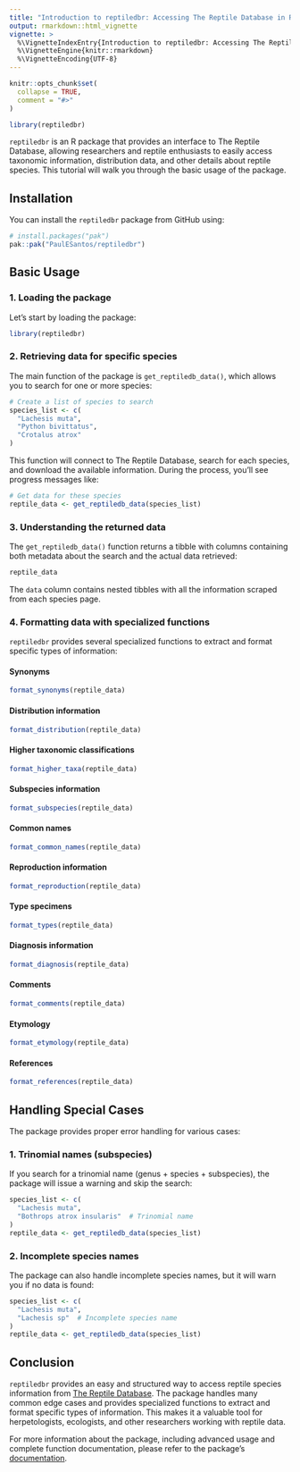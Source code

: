 ```yaml
---
title: "Introduction to reptiledbr: Accessing The Reptile Database in R"
output: rmarkdown::html_vignette
vignette: >
  %\VignetteIndexEntry{Introduction to reptiledbr: Accessing The Reptile Database in R}
  %\VignetteEngine{knitr::rmarkdown}
  %\VignetteEncoding{UTF-8}
---
```


```r
knitr::opts_chunk$set(
  collapse = TRUE,
  comment = "#>"
)
```

```r
library(reptiledbr)
```


`reptiledbr` is an R package that provides an interface to The Reptile Database, allowing researchers and reptile enthusiasts to easily access taxonomic information, distribution data, and other details about reptile species. This tutorial will walk you through the basic usage of the package.

## Installation

You can install the `reptiledbr` package from GitHub using:

```r
# install.packages("pak")
pak::pak("PaulESantos/reptiledbr")
```

## Basic Usage

### 1. Loading the package

Let's start by loading the package:

```r
library(reptiledbr)
```

### 2. Retrieving data for specific species

The main function of the package is `get_reptiledb_data()`, which allows you to search for one or more species:

```r
# Create a list of species to search
species_list <- c(
  "Lachesis muta",
  "Python bivittatus",
  "Crotalus atrox"
)
```

This function will connect to The Reptile Database, search for each species, and download the available information. During the process, you'll see progress messages like:

```r
# Get data for these species
reptile_data <- get_reptiledb_data(species_list)
```


### 3. Understanding the returned data

The `get_reptiledb_data()` function returns a tibble with columns containing both metadata about the search and the actual data retrieved:

```r
reptile_data
```


The `data` column contains nested tibbles with all the information scraped from each species page.

### 4. Formatting data with specialized functions

`reptiledbr` provides several specialized functions to extract and format specific types of information:

#### Synonyms

```r
format_synonyms(reptile_data)
```


#### Distribution information

```r
format_distribution(reptile_data)
```


#### Higher taxonomic classifications

```r
format_higher_taxa(reptile_data)
```


#### Subspecies information

```r
format_subspecies(reptile_data)
```


#### Common names

```r
format_common_names(reptile_data)
```


#### Reproduction information

```r
format_reproduction(reptile_data)
```


#### Type specimens

```r
format_types(reptile_data)
```


#### Diagnosis information

```r
format_diagnosis(reptile_data)
```


#### Comments

```r
format_comments(reptile_data)
```

#### Etymology

```r
format_etymology(reptile_data)
```


#### References

```r
format_references(reptile_data)
```

## Handling Special Cases

The package provides proper error handling for various cases:

### 1. Trinomial names (subspecies)

If you search for a trinomial name (genus + species + subspecies), the package will issue a warning and skip the search:

```r
species_list <- c(
  "Lachesis muta",
  "Bothrops atrox insularis"  # Trinomial name
)
reptile_data <- get_reptiledb_data(species_list)
```


### 2. Incomplete species names

The package can also handle incomplete species names, but it will warn you if no data is found:

```r
species_list <- c(
  "Lachesis muta",
  "Lachesis sp"  # Incomplete species name
)
reptile_data <- get_reptiledb_data(species_list)
```



## Conclusion

`reptiledbr` provides an easy and structured way to access reptile species information from [The Reptile Database](http://www.reptile-database.org/). The package handles many common edge cases and provides specialized functions to extract and format specific types of information. This makes it a valuable tool for herpetologists, ecologists, and other researchers working with reptile data.

For more information about the package, including advanced usage and complete function documentation, please refer to the package's [documentation](https://github.com/PaulESantos/reptiledbr).
